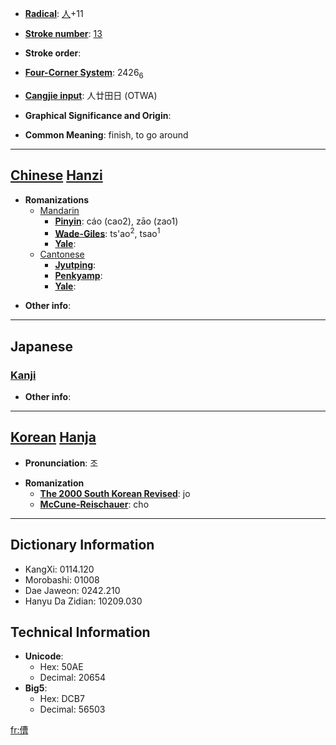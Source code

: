 * '''[[Wiktionary:Chinese radical index| Radical]]''': [[Wiktionary:Chinese radical index 人|人]]+11

* '''[[Wiktionary:Chinese total strokes index|Stroke number]]''': [[Wiktionary:Chinese total strokes index 13|13]]

* '''Stroke order''': 

* '''[[Wiktionary:Chinese four corner index|Four-Corner System]]''': 2426<sub>6</sub>

* '''[[Wiktionary:Chinese Cangjie index|Cangjie input]]''': 人廿田日 (OTWA)

* '''Graphical Significance and Origin''': 

* '''Common Meaning''': finish, to go around

----

== [[Chinese]] [[Hanzi]] ==

* '''Romanizations'''
** [[Mandarin]]
*** '''[[Pinyin]]''': cáo (cao2), zāo (zao1)
*** '''[[Wade-Giles]]''': ts'ao<sup>2</sup>, tsao<sup>1</sup>
*** '''[[Yale]]''': 
**[[Cantonese]]
***'''[[Jyutping]]''':
***'''[[Penkyamp]]''': 
***'''[[Yale]]''': 

* '''Other info''': 

----

==Japanese==
===[[Kanji]]===
{{kanji|on readings=[[そう]] (sō), [[ぞう]] (zō)|kun readings=[[おわる]] (owaru), [[めぐる]] (meguru)}}

* '''Other info''':  

----

== [[Korean]] [[Hanja]] ==

* '''Pronunciation''': 조

* '''Romanization'''
** '''[[The 2000 South Korean Revised Romanization|The 2000 South Korean Revised]]''': jo
** '''[[McCune-Reischauer]]''': cho

----

== Dictionary Information ==

* KangXi: 0114.120
* Morobashi: 01008
* Dae Jaweon: 0242.210
* Hanyu Da Zidian: 10209.030

== Technical Information ==

* '''Unicode''':
** Hex: 50AE
** Decimal: 20654
* '''Big5''':
** Hex: DCB7
** Decimal: 56503

[[fr:傮]]
